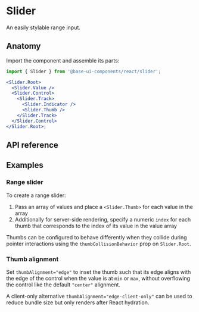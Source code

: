 # Slider

<Subtitle>An easily stylable range input.</Subtitle>
<Meta
  name="description"
  content="A high-quality, unstyled React slider component that works like a range input and is easy to style."
/>

<Demo path="./demos/hero" />

## Anatomy

Import the component and assemble its parts:

```jsx title="Anatomy"
import { Slider } from '@base-ui-components/react/slider';

<Slider.Root>
  <Slider.Value />
  <Slider.Control>
    <Slider.Track>
      <Slider.Indicator />
      <Slider.Thumb />
    </Slider.Track>
  </Slider.Control>
</Slider.Root>;
```

## API reference

<Reference component="Slider" parts="Root, Value, Control, Track, Indicator, Thumb" />

## Examples

### Range slider

To create a range slider:

1. Pass an array of values and place a `<Slider.Thumb>` for each value in the array
2. Additionally for server-side rendering, specify a numeric `index` for each thumb that corresponds to the index of its value in the value array

Thumbs can be configured to behave differently when they collide during pointer interactions using the `thumbCollisionBehavior` prop on `Slider.Root`.

<Demo compact path="./demos/range-slider" />

### Thumb alignment

Set `thumbAlignment="edge"` to inset the thumb such that its edge aligns with the edge of the control when the value is at `min` or `max`, without overflowing the control like the default `"center"` alignment.

A client-only alternative `thumbAlignment="edge-client-only"` can be used to reduce bundle size but only renders after React hydration.

<Demo compact path="./demos/edge-alignment" />
